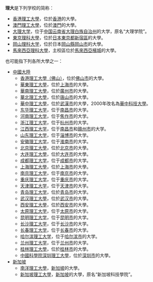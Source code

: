 '''理大'''是下列学校的简称：
* [[香港理工大學|香港理工大學]]，位於[[香港|香港]]的大學。
* [[澳門理工大學|澳門理工大學]]，位於[[澳門|澳門]]的大學。
* [[大理大学|大理大学]]，位于[[中国大陆|中国]][[云南省|云南省]][[大理白族自治州|大理白族自治州]]的大学，原名“大理学院”。
* [[東京理科大學|東京理科大學]]，位於[[日本|日本]][[東京都|東京都]][[新宿區|新宿區]]的大學。
* [[岡山理科大学|岡山理科大学]]，位於日本[[岡山縣|岡山縣]][[岡山市|岡山市]]的大學。
* [[馬來西亞理科大學|馬來西亞理科大學]]，主校區位於[[馬來西亞|馬來西亞]][[檳城|檳城]]的大學。
也可能指下列各所大學之一：
* [[中國大陸|中國大陸]]
** [[香港理工大學（佛山）|香港理工大學（佛山）]]，位於[[佛山市|佛山市]]的大學。
** [[華東理工大學|華東理工大學]]，位於[[上海市|上海市]]的大學。
** [[華南理工大學|華南理工大學]]，位於[[廣州市|廣州市]]的大學。
** [[華北理工大學|華北理工大學]]，位於[[唐山市|唐山市]]的大學。
** [[華中理工大學|華中理工大學]]，位於[[武漢市|武漢市]]的大學，2000年改名為[[華中科技大學|華中科技大學]]。
** [[东华理工大学|东华理工大学]]，位于[[南昌市|南昌市]]的大学。
** [[河南理工大学|河南理工大学]]，位于[[焦作市|焦作市]]的大学。
** [[浙江理工大学|浙江理工大学]]，位于[[杭州市|杭州市]]的大学。
** [[江西理工大学|江西理工大学]]，位于[[南昌市|南昌市]]和[[赣州市|赣州市]]的大学。
** [[山东理工大学|山东理工大学]]，位于[[淄博市|淄博市]]的大学。
** [[安徽理工大学|安徽理工大学]]，位于[[淮南市|淮南市]]的大学。
** [[北京理工大學|北京理工大學]]，位於[[北京市|北京市]]的大學。
** [[大连理工大學|大连理工大學]]，位於[[大连市|大连市]]的大學。
** [[成都理工大学|成都理工大学]]，位于[[成都市|成都市]]的大学。
** [[上海理工大學|上海理工大學]]，位於[[上海市|上海市]]的大學。
** [[南京理工大学|南京理工大学]]，位于[[南京市|南京市]]的大学。
** [[重庆理工大学|重庆理工大学]]，位于[[重庆市|重庆市]]的大学。
** [[天津理工大学|天津理工大学]]，位于[[天津市|天津市]]的大学。
** [[青岛理工大学|青岛理工大学]]，位於[[青岛市|青岛市]]的大学。
** [[武汉理工大學|武汉理工大學]]，位於[[武汉市|武汉市]]的大學。
** [[西安理工大學|西安理工大學]]，位於[[西安市|西安市]]的大學。
** [[太原理工大学|太原理工大学]]，位于[[太原市|太原市]]的大学。
** [[昆明理工大学|昆明理工大学]]，位于[[昆明市|昆明市]]的大学。
** [[长沙理工大学|长沙理工大学]]，位于[[长沙市|长沙市]]的大学。
** [[长春理工大学|长春理工大学]]，位于[[长春市|长春市]]的大学。
** [[哈尔滨理工大学|哈尔滨理工大学]]，位于[[哈尔滨市|哈尔滨市]]的大学。
** [[兰州理工大学|兰州理工大学]]，位于[[兰州市|兰州市]]的大学。
** [[桂林理工大學|桂林理工大學]]，位於[[桂林市|桂林市]]的大學。
** [[中國科學院深圳理工大學|中國科學院深圳理工大學]]，位於[[深圳市|深圳市]]的大學。
* [[新加坡|新加坡]]
** [[南洋理工大學|南洋理工大學]]，[[新加坡|新加坡]]的大學。
** [[新加坡理工大學|新加坡理工大學]]，[[新加坡|新加坡]]的大學，原名“新加坡科技學院”。

{{disambig|L|cat=二字教育机构消歧義}}